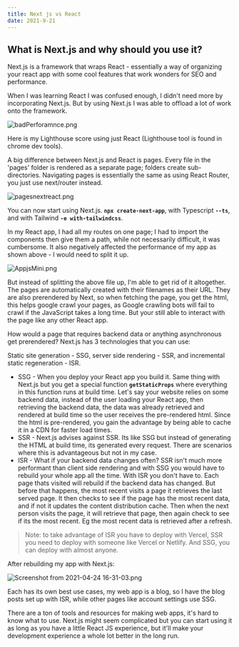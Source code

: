 ```yaml
---
title: Next js vs React
date: 2021-9-21
---
```


## **What is Next.js and why should you use it?**

Next.js is a framework that wraps React - essentially a way of organizing your react app with some cool features that work wonders for SEO and performance.

When I was learning React I was confused enough, I didn't need more by incorporating Next.js. But by using Next.js I was able to offload a lot of work onto the framework.

![badPerforamnce.png](Next%20js%20vs%20React%206ebfc12162a14d558c3fcb9955f66ffe/badPerforamnce.png)

Here is my Lighthouse score using just React (Lighthouse tool is found in chrome dev tools).

A big difference between Next.js and React is pages. Every file in the 'pages' folder is rendered as a separate page; folders create sub-directories. Navigating pages is essentially the same as using React Router, you just use next/router instead.

![pagesnextreact.png](Next%20js%20vs%20React%206ebfc12162a14d558c3fcb9955f66ffe/pagesnextreact.png)

You can now start using Next.js. **`npx create-next-app`**, with Typescript **`--ts`**, and with Tailwind **`-e with-tailwindcss`**.

In my React app, I had all my routes on one page; I had to import the components then give them a path, while not necessarily difficult, it was cumbersome. It also negatively affected the performance of my app as shown above - I would need to split it up.

![AppjsMini.png](Next%20js%20vs%20React%206ebfc12162a14d558c3fcb9955f66ffe/AppjsMini.png)

But instead of splitting the above file up, I'm able to get rid of it altogether. The pages are automatically created with their filenames as their URL. They are also prerendered by Next, so when fetching the page, you get the html, this helps google crawl your pages, as Google crawling bots will fail to crawl if the JavaScript takes a long time. But your still able to interact with the page like any other React app.

How would a page that requires backend data or anything asynchronous get prerendered? Next.js has 3 technologies that you can use:

Static site generation - SSG, server side rendering - SSR, and incremental static regeneration - ISR.

- SSG - When you deploy your React app you build it. Same thing with Next.js but you get a special function **`getStaticProps`** where everything in this function runs at build time. Let's say your website relies on some backend data, instead of the user loading your React app, then retrieving the backend data, the data was already retrieved and rendered at build time so the user receives the pre-rendered html. Since the html is pre-rendered, you gain the advantage by being able to cache it in a CDN for faster load times.
- SSR - Next.js advises against SSR. Its like SSG but instead of generating the HTML at build time, its generated every request. There are scenarios where this is advantageous but not in my case.
- ISR - What if your backend data changes often? SSR isn't much more performant than client side rendering and with SSG you would have to rebuild your whole app all the time. With ISR you don't have to. Each page thats visited will rebuild if the backend data has changed. But before that happens, the most recent visits a page it retrieves the last served page. It then checks to see if the page has the most recent data, and if not it updates the content distribution cache. Then when the next person visits the page, it will retrieve that page, then again check to see if its the most recent. Eg the most recent data is retrieved after a refresh.

> Note: to take advantage of ISR you have to deploy with Vercel, SSR you need to deploy with someone like Vercel or Netlify. And SSG, you can deploy with almost anyone.
> 

After rebuilding my app with Next.js:

![Screenshot from 2021-04-24 16-31-03.png](Next%20js%20vs%20React%206ebfc12162a14d558c3fcb9955f66ffe/Screenshot_from_2021-04-24_16-31-03.png)

Each has its own best use cases, my web app is a blog, so I have the blog posts set up with ISR, while other pages like account settings use SSG.

There are a ton of tools and resources for making web apps, it's hard to know what to use. Next.js might seem complicated but you can start using it as long as you have a little React JS experience, but it'll make your development experience a whole lot better in the long run.
